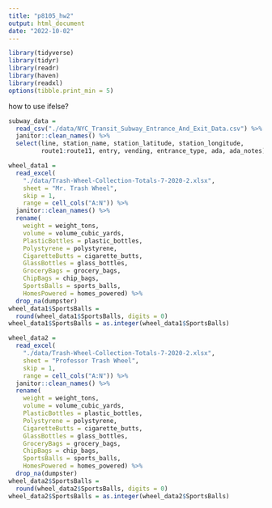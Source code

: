 ```yaml
---
title: "p8105_hw2"
output: html_document
date: "2022-10-02"
---
```

```r
library(tidyverse)
library(tidyr)
library(readr)
library(haven)
library(readxl)
options(tibble.print_min = 5)
```

how to use ifelse?
```r
subway_data =
  read_csv("./data/NYC_Transit_Subway_Entrance_And_Exit_Data.csv") %>% 
  janitor::clean_names() %>% 
  select(line, station_name, station_latitude, station_longitude,
         route1:route11, entry, vending, entrance_type, ada, ada_notes) 
```

```r
wheel_data1 =
  read_excel(
    "./data/Trash-Wheel-Collection-Totals-7-2020-2.xlsx",
    sheet = "Mr. Trash Wheel",
    skip = 1,
    range = cell_cols("A:N")) %>% 
  janitor::clean_names() %>% 
  rename(
    weight = weight_tons,
    volume = volume_cubic_yards,
    PlasticBottles = plastic_bottles,
    Polystyrene = polystyrene,
    CigaretteButts = cigarette_butts,
    GlassBottles = glass_bottles,
    GroceryBags = grocery_bags,
    ChipBags = chip_bags,
    SportsBalls = sports_balls,
    HomesPowered = homes_powered) %>% 
  drop_na(dumpster)
wheel_data1$SportsBalls =
  round(wheel_data1$SportsBalls, digits = 0)
wheel_data1$SportsBalls = as.integer(wheel_data1$SportsBalls)
```

```r
wheel_data2 =
  read_excel(
    "./data/Trash-Wheel-Collection-Totals-7-2020-2.xlsx",
    sheet = "Professor Trash Wheel",
    skip = 1,
    range = cell_cols("A:N")) %>% 
  janitor::clean_names() %>% 
  rename(
    weight = weight_tons,
    volume = volume_cubic_yards,
    PlasticBottles = plastic_bottles,
    Polystyrene = polystyrene,
    CigaretteButts = cigarette_butts,
    GlassBottles = glass_bottles,
    GroceryBags = grocery_bags,
    ChipBags = chip_bags,
    SportsBalls = sports_balls,
    HomesPowered = homes_powered) %>% 
  drop_na(dumpster)
wheel_data2$SportsBalls =
  round(wheel_data2$SportsBalls, digits = 0)
wheel_data2$SportsBalls = as.integer(wheel_data2$SportsBalls)
```
